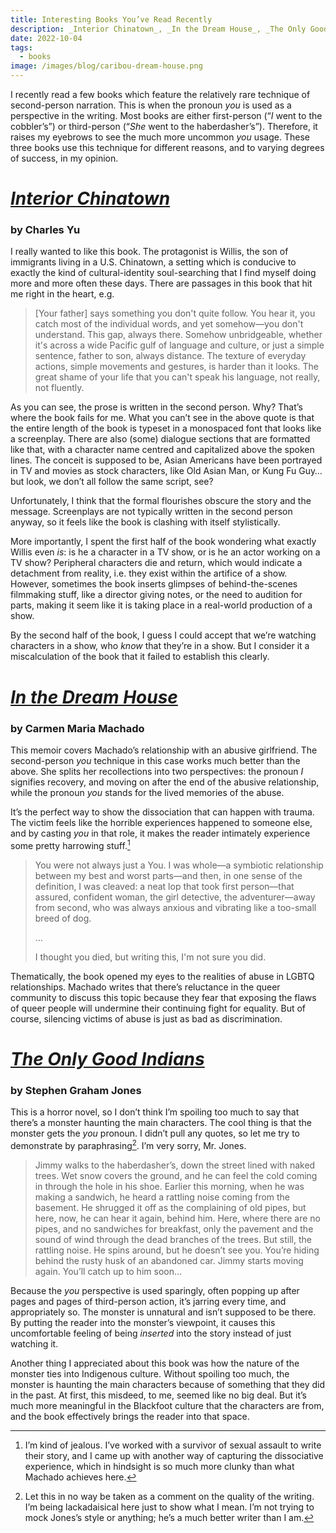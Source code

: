 ```yaml
---
title: Interesting Books You’ve Read Recently
description: _Interior Chinatown_, _In the Dream House_, _The Only Good Indians_
date: 2022-10-04
tags:
  - books
image: /images/blog/caribou-dream-house.png
---
```


I recently read a few books which feature the relatively rare technique of second-person narration. This is when the pronoun _you_ is used as a perspective in the writing. Most books are either first-person (“_I_ went to the cobbler’s”) or third-person (“_She_ went to the haberdasher’s”). Therefore, it raises my eyebrows to see the much more uncommon _you_ usage. These three books use this technique for different reasons, and to varying degrees of success, in my opinion.

# [_Interior Chinatown_](https://app.thestorygraph.com/books/9ff7b20b-07f7-4d3d-a4f7-7ca29900e7d3)
### by Charles Yu

<BlogImage src={chinatown} alt="Interior Chinatown" />

I really wanted to like this book. The protagonist is Willis, the son of immigrants living in a U.S. Chinatown, a setting which is conducive to exactly the kind of cultural-identity soul-searching that I find myself doing more and more often these days. There are passages in this book that hit me right in the heart, e.g.

> [Your father] says something you don't quite follow. You hear it, you catch most of the individual words, and yet somehow—you don't understand. This gap, always there. Somehow unbridgeable, whether it's across a wide Pacific gulf of language and culture, or just a simple sentence, father to son, always distance. The texture of everyday actions, simple movements and gestures, is harder than it looks. The great shame of your life that you can't speak his language, not really, not fluently.

As you can see, the prose is written in the second person. Why? That’s where the book fails for me. What you can’t see in the above quote is that the entire length of the book is typeset in a monospaced font that looks like a screenplay. There are also (some) dialogue sections that are formatted like that, with a character name centred and capitalized above the spoken lines. The conceit is supposed to be, Asian Americans have been portrayed in TV and movies as stock characters, like Old Asian Man, or Kung Fu Guy… but look, we don’t all follow the same script, see?

Unfortunately, I think that the formal flourishes obscure the story and the message. Screenplays are not typically written in the second person anyway, so it feels like the book is clashing with itself stylistically.

More importantly, I spent the first half of the book wondering what exactly Willis even _is_: is he a character in a TV show, or is he an actor working on a TV show? Peripheral characters die and return, which would indicate a detachment from reality, i.e. they exist within the artifice of a show. However, sometimes the book inserts glimpses of behind-the-scenes filmmaking stuff, like a director giving notes, or the need to audition for parts, making it seem like it is taking place in a real-world production of a show.

By the second half of the book, I guess I could accept that we’re watching characters in a show, who _know_ that they’re in a show. But I consider it a miscalculation of the book that it failed to establish this clearly.

# [_In the Dream House_](https://app.thestorygraph.com/books/2048effe-bd2c-4766-9abe-23e80576667b)
### by Carmen Maria Machado

<BlogImage src={dreamhouse} alt="In the Dream House" />

This memoir covers Machado’s relationship with an abusive girlfriend. The second-person _you_ technique in this case works much better than the above. She splits her recollections into two perspectives: the pronoun _I_ signifies recovery, and moving on after the end of the abusive relationship, while the pronoun _you_ stands for the lived memories of the abuse.

It’s the perfect way to show the dissociation that can happen with trauma. The victim feels like the horrible experiences happened to someone else, and by casting _you_ in that role, it makes the reader intimately experience some pretty harrowing stuff.[^1]

> You were not always just a You. I was whole—a symbiotic relationship between my best and worst parts—and then, in one sense of the definition, I was cleaved: a neat lop that took first person—that assured, confident woman, the girl detective, the adventurer—away from second, who was always anxious and vibrating like a too-small breed of dog.
> 
> …
> 
> I thought you died, but writing this, I'm not sure you did.

Thematically, the book opened my eyes to the realities of abuse in LGBTQ relationships. Machado writes that there’s reluctance in the queer community to discuss this topic because they fear that exposing the flaws of queer people will undermine their continuing fight for equality. But of course, silencing victims of abuse is just as bad as discrimination.

# [_The Only Good Indians_](https://app.thestorygraph.com/books/79437676-42a1-4936-86ac-b885a7f33ac9)
### by Stephen Graham Jones

<BlogImage src={indians} alt="The Only Good Indians" />

This is a horror novel, so I don’t think I’m spoiling too much to say that there’s a monster haunting the main characters. The cool thing is that the monster gets the _you_ pronoun. I didn’t pull any quotes, so let me try to demonstrate by paraphrasing[^2]. I’m very sorry, Mr. Jones.

> Jimmy walks to the haberdasher’s, down the street lined with naked trees. Wet snow covers the ground, and he can feel the cold coming in through the hole in his shoe. Earlier this morning, when he was making a sandwich, he heard a rattling noise coming from the basement. He shrugged it off as the complaining of old pipes, but here, now, he can hear it again, behind him. Here, where there are no pipes, and no sandwiches for breakfast, only the pavement and the sound of wind through the dead branches of the trees. But still, the rattling noise. He spins around, but he doesn’t see you. You’re hiding behind the rusty husk of an abandoned car. Jimmy starts moving again. You’ll catch up to him soon…

Because the _you_ perspective is used sparingly, often popping up after pages and pages of third-person action, it’s jarring every time, and appropriately so. The monster is unnatural and isn’t supposed to be there. By putting the reader into the monster’s viewpoint, it causes this uncomfortable feeling of being _inserted_ into the story instead of just watching it.

Another thing I appreciated about this book was how the nature of the monster ties into Indigenous culture. Without spoiling too much, the monster is haunting the main characters because of something that they did in the past. At first, this misdeed, to me, seemed like no big deal. But it’s much more meaningful in the Blackfoot culture that the characters are from, and the book effectively brings the reader into that space.

[^1]:	I’m kind of jealous. I’ve worked with a survivor of sexual assault to write their story, and I came up with another way of capturing the dissociative experience, which in hindsight is so much more clunky than what Machado achieves here.

[^2]:	Let this in no way be taken as a comment on the quality of the writing. I’m being lackadaisical here just to show what I mean. I’m not trying to mock Jones’s style or anything; he’s a much better writer than I am.